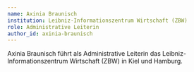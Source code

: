 ---
name: Axinia Braunisch
institution: Leibniz-Informationszentrum Wirtschaft (ZBW)
role: Administrative Leiterin
author_id: axinia-braunisch
---

Axinia Braunisch führt als Administrative Leiterin das Leibniz-Informationszentrum Wirtschaft (ZBW) in Kiel und Hamburg.

